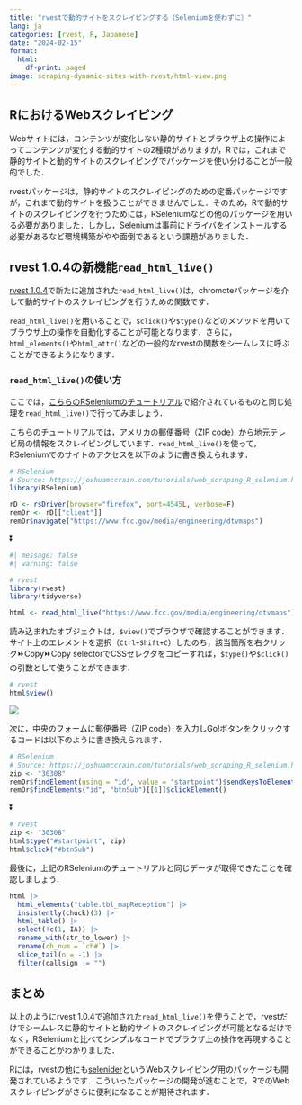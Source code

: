 ```yaml
---
title: "rvestで動的サイトをスクレイピングする（Seleniumを使わずに）"
lang: ja
categories: [rvest, R, Japanese]
date: "2024-02-15"
format:
  html:
    df-print: paged
image: scraping-dynamic-sites-with-rvest/html-view.png
---
```


## RにおけるWebスクレイピング

Webサイトには，コンテンツが変化しない静的サイトとブラウザ上の操作によってコンテンツが変化する動的サイトの2種類がありますが，Rでは，これまで静的サイトと動的サイトのスクレイピングでパッケージを使い分けることが一般的でした．

rvestパッケージは，静的サイトのスクレイピングのための定番パッケージですが，これまで動的サイトを扱うことができませんでした．そのため，Rで動的サイトのスクレイピングを行うためには，RSeleniumなどの他のパッケージを用いる必要がありました．しかし，Seleniumは事前にドライバをインストールする必要があるなど環境構築がやや面倒であるという課題がありました．

## rvest 1.0.4の新機能`read_html_live()`

[rvest 1.0.4](https://cran.r-project.org/web/packages/rvest/news/news.html)で新たに追加された`read_html_live()`は，chromoteパッケージを介して動的サイトのスクレイピングを行うための関数です．

`read_html_live()`を用いることで，`$click()`や`$type()`などのメソッドを用いてブラウザ上の操作を自動化することが可能となります．さらに，`html_elements()`や`html_attr()`などの一般的なrvestの関数をシームレスに呼ぶことができるようになります．

### `read_html_live()`の使い方

ここでは，[こちらのRSeleniumのチュートリアル](https://joshuamccrain.com/tutorials/web_scraping_R_selenium.html)で紹介されているものと同じ処理を`read_html_live()`で行ってみましょう．

こちらのチュートリアルでは，アメリカの郵便番号（ZIP code）から地元テレビ局の情報をスクレイピングしています．`read_html_live()`を使って，RSeleniumでのサイトのアクセスを以下のように書き換えられます．

``` r
# RSelenium
# Source: https://joshuamccrain.com/tutorials/web_scraping_R_selenium.html
library(RSelenium)

rD <- rsDriver(browser="firefox", port=4545L, verbose=F)
remDr <- rD[["client"]]
remDr$navigate("https://www.fcc.gov/media/engineering/dtvmaps")
```

⏬

```r
#| message: false
#| warning: false

# rvest
library(rvest)
library(tidyverse)

html <- read_html_live("https://www.fcc.gov/media/engineering/dtvmaps")
```

読み込まれたオブジェクトは，`$view()`でブラウザで確認することができます．サイト上のエレメントを選択（`Ctrl+Shift+C`）したのち，該当箇所を右クリック⏩Copy⏩Copy selectorでCSSセレクタをコピーすれば，`$type()`や`$click()`の引数として使うことができます．

``` r
# rvest
html$view()
```

![](scraping-dynamic-sites-with-rvest/html-view.png)

次に，中央のフォームに郵便番号（ZIP code）を入力しGo!ボタンをクリックするコードは以下のように書き換えられます．

``` r
# RSelenium
# Source: https://joshuamccrain.com/tutorials/web_scraping_R_selenium.html
zip <- "30308"
remDr$findElement(using = "id", value = "startpoint")$sendKeysToElement(list(zip))
remDr$findElements("id", "btnSub")[[1]]$clickElement()
```

⏬

```r
# rvest
zip <- "30308"
html$type("#startpoint", zip)
html$click("#btnSub")
```

最後に，上記のRSeleniumのチュートリアルと同じデータが取得できたことを確認しましょう．

```r
html |> 
  html_elements("table.tbl_mapReception") |> 
  insistently(chuck)(3) |> 
  html_table() |> 
  select(!c(1, IA)) |> 
  rename_with(str_to_lower) |> 
  rename(ch_num = `ch#`) |> 
  slice_tail(n = -1) |> 
  filter(callsign != "")
```

## まとめ

以上のようにrvest 1.0.4で追加された`read_html_live()`を使うことで，rvestだけでシームレスに静的サイトと動的サイトのスクレイピングが可能となるだけでなく，RSeleniumと比べてシンプルなコードでブラウザ上の操作を再現することができることがわかりました．

Rには，rvestの他にも[selenider](https://ashbythorpe.github.io/selenider/)というWebスクレイピング用のパッケージも開発されているようです．こういったパッケージの開発が進むことで，RでのWebスクレイピングがさらに便利になることが期待されます．
